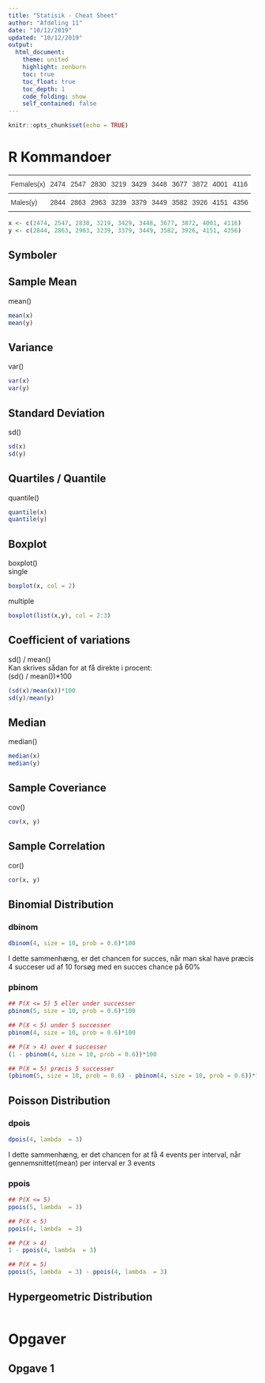 ```yaml
---
title: "Statisik - Cheat Sheet"
author: "Afdeling 11"
date: "10/12/2019"
updated: "10/12/2019"
output: 
  html_document:
    theme: united
    highlight: zenburn
    toc: true
    toc_float: true
    toc_depth: 1
    code_folding: show
    self_contained: false
---
```


```r
knitr::opts_chunk$set(echo = TRUE)
```

# R Kommandoer {.tabset .tabset-fade}
<style type="text/css">
.tg  {border-collapse:collapse;border-spacing:0;border-color:#ccc;}
.tg td{font-family:Arial, sans-serif;font-size:14px;padding:10px 5px;border-style:solid;border-width:0px;overflow:hidden;word-break:normal;border-top-width:1px;border-bottom-width:1px;border-color:#ccc;color:#333;background-color:#fff;}
.tg th{font-family:Arial, sans-serif;font-size:14px;font-weight:normal;padding:10px 5px;border-style:solid;border-width:0px;overflow:hidden;word-break:normal;border-top-width:1px;border-bottom-width:1px;border-color:#ccc;color:#333;background-color:#f0f0f0;}
.tg .tg-0pky{border-color:inherit;text-align:left;vertical-align:top}
.tg .tg-btxf{background-color:#f9f9f9;border-color:inherit;text-align:left;vertical-align:top}
</style>
<table class="tg">
  <tr>
    <td class="tg-0pky">Females(x)</td>
    <td class="tg-btxf">2474</td>
    <td class="tg-0pky">2547</td>
    <td class="tg-btxf">2830</td>
    <td class="tg-0pky">3219</td>
    <td class="tg-btxf">3429</td>
    <td class="tg-0pky">3448</td>
    <td class="tg-btxf">3677<br></td>
    <td class="tg-0pky">3872</td>
    <td class="tg-btxf">4001</td>
    <td class="tg-0pky">4116</td>
  </tr>
  <tr>
    <td class="tg-0pky">Males(y)</td>
    <td class="tg-btxf">2844</td>
    <td class="tg-0pky">2863</td>
    <td class="tg-btxf">2963</td>
    <td class="tg-0pky">3239</td>
    <td class="tg-btxf">3379</td>
    <td class="tg-0pky">3449</td>
    <td class="tg-btxf">3582</td>
    <td class="tg-0pky">3926</td>
    <td class="tg-btxf">4151</td>
    <td class="tg-0pky">4356</td>
  </tr>
</table>
```r
x <- c(2474, 2547, 2830, 3219, 3429, 3448, 3677, 3872, 4001, 4116)
y <- c(2844, 2863, 2963, 3239, 3379, 3449, 3582, 3926, 4151, 4356)
```
## Symboler

## Sample Mean
mean()
```r
mean(x)
mean(y)
```
## Variance
var()
```r
var(x)
var(y)
```
## Standard Deviation
sd()
```r
sd(x)
sd(y)
```
## Quartiles / Quantile
quantile()
```r
quantile(x)
quantile(y)
```
## Boxplot
boxplot()<br/>
single
```r
boxplot(x, col = 2)
```

multiple
```r
boxplot(list(x,y), col = 2:3)
```

## Coefficient of variations
sd() / mean()<br/>
Kan skrives sådan for at få direkte i procent:<br/>
(sd() / mean())*100
```r
(sd(x)/mean(x))*100
sd(y)/mean(y)
```

## Median
median()
```r
median(x)
median(y)
```

##  Sample Coveriance
cov()
```r
cov(x, y)
```

## Sample Correlation
cor()
```r
cor(x, y)
```

## Binomial Distribution{.tabset .tabset-fade}
### dbinom
```r
dbinom(4, size = 10, prob = 0.6)*100
```
I dette sammenhæng, er det chancen for succes, når man skal have præcis 4 succeser ud af 10 forsøg med en succes chance på 60%

### pbinom
```r
## P(X <= 5) 5 eller under successer
pbinom(5, size = 10, prob = 0.6)*100

## P(X < 5) under 5 successer
pbinom(4, size = 10, prob = 0.6)*100

## P(X > 4) over 4 successer
(1 - pbinom(4, size = 10, prob = 0.6))*100

## P(X = 5) præcis 5 successer
(pbinom(5, size = 10, prob = 0.6) - pbinom(4, size = 10, prob = 0.6))*100
```

## Poisson Distribution {.tabset .tabset-fade}
### dpois
```r
dpois(4, lambda  = 3)
```
I dette sammenhæng, er det chancen for at få 4 events per interval, når gennemsnittet(mean) per interval er 3 events

### ppois
```r
## P(X <= 5)
ppois(5, lambda  = 3)

## P(X < 5)
ppois(4, lambda  = 3)

## P(X > 4)
1 - ppois(4, lambda  = 3)

## P(X = 5)
ppois(5, lambda  = 3) - ppois(4, lambda  = 3)
```

## Hypergeometric Distribution
```r

```




# Opgaver {.tabset .tabset-fade}

## Opgave 1






